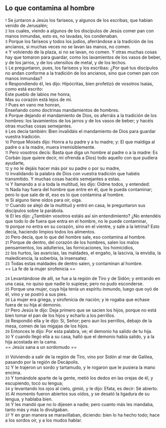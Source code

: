 == Lo que contamina al hombre ==

{{anchor|1}} <small>1</small> Se juntaron a Jesús los fariseos, y algunos de los escribas, que habían venido de Jerusalén;<br>
{{anchor|2}} <small>2</small> los cuales, viendo a algunos de los discípulos de Jesús comer pan con manos inmundas, esto es, no lavadas, los condenaban.<br>
{{anchor|3}} <small>3</small> Porque los fariseos y todos los judíos, aferrándose a la tradición de los ancianos, si muchas veces no se lavan las manos, no comen.<br>
{{anchor|4}} <small>4</small> Y volviendo de la plaza, si no se lavan, no comen. Y otras muchas cosas hay que tomaron para guardar, como los lavamientos de los vasos de beber, y de los jarros, y de los utensilios de metal, y de los lechos.<br>
{{anchor|5}} <small>5</small> Le preguntaron, pues, los fariseos y los escribas: ¿Por qué tus discípulos no andan conforme a la tradición de los ancianos, sino que comen pan con manos inmundas?<br>
{{anchor|6}} <small>6</small> Respondiendo él, les dijo: Hipócritas, bien profetizó de vosotros Isaías, como está escrito:<br>
Este pueblo de labios me honra,<br>
Mas su corazón está lejos de mí.<br>
{{anchor|7}} <small>7</small> Pues en vano me honran,<br>
Enseñando como doctrinas mandamientos de hombres.<br>
{{anchor|8}} <small>8</small> Porque dejando el mandamiento de Dios, os aferráis a la tradición de los hombres: los lavamientos de los jarros y de los vasos de beber; y hacéis otras muchas cosas semejantes.<br>
{{anchor|9}} <small>9</small> Les decía también: Bien invalidáis el mandamiento de Dios para guardar vuestra tradición.<br>
{{anchor|10}} <small>10</small> Porque Moisés dijo: Honra a tu padre y a tu madre; y: El que maldiga al padre o a la madre, muera irremisiblemente.<br>
{{anchor|11}} <small>11</small> Pero vosotros decís: Basta que diga un hombre al padre o a la madre: Es Corbán (que quiere decir, mi ofrenda a Dios) todo aquello con que pudiera ayudarte,<br>
{{anchor|12}} <small>12</small> y no le dejáis hacer más por su padre o por su madre,<br>
{{anchor|13}} <small>13</small> invalidando la palabra de Dios con vuestra tradición que habéis transmitido. Y muchas cosas hacéis semejantes a estas.<br>
{{anchor|14}} <small>14</small> Y llamando a sí a toda la multitud, les dijo: Oídme todos, y entended:<br>
{{anchor|15}} <small>15</small> Nada hay fuera del hombre que entre en él, que le pueda contaminar; pero lo que sale de él, eso es lo que contamina al hombre.<br>
{{anchor|16}} <small>16</small> Si alguno tiene oídos para oír, oiga.<br>
{{anchor|17}} <small>17</small> Cuando se alejó de la multitud y entró en casa, le preguntaron sus discípulos sobre la parábola.<br>
{{anchor|18}} <small>18</small> El les dijo: ¿También vosotros estáis así sin entendimiento? ¿No entendéis que todo lo de fuera que entra en el hombre, no le puede contaminar,<br>
{{anchor|19}} <small>19</small> porque no entra en su corazón, sino en el vientre, y sale a la letrina? Esto decía, haciendo limpios todos los alimentos.<br>
{{anchor|20}} <small>20</small> Pero decía, que lo que del hombre sale, eso contamina al hombre.<br>
{{anchor|21}} <small>21</small> Porque de dentro, del corazón de los hombres, salen los malos pensamientos, los adulterios, las fornicaciones, los homicidios,<br>
{{anchor|22}} <small>22</small> los hurtos, las avaricias, las maldades, el engaño, la lascivia, la envidia, la maledicencia, la soberbia, la insensatez.<br>
{{anchor|23}} <small>23</small> Todas estas maldades de dentro salen, y contaminan al hombre.<br>
== La fe de la mujer sirofenicia ==

{{anchor|24}} <small>24</small> Levantándose de allí, se fue a la región de Tiro y de Sidón; y entrando en una casa, no quiso que nadie lo supiese; pero no pudo esconderse.<br>
{{anchor|25}} <small>25</small> Porque una mujer, cuya hija tenía un espíritu inmundo, luego que oyó de él, vino y se postró a sus pies.<br>
{{anchor|26}} <small>26</small> La mujer era griega, y sirofenicia de nación; y le rogaba que echase fuera de su hija al demonio.<br>
{{anchor|27}} <small>27</small> Pero Jesús le dijo: Deja primero que se sacien los hijos, porque no está bien tomar el pan de los hijos y echarlo a los perrillos.<br>
{{anchor|28}} <small>28</small> Respondió ella y le dijo: Sí, Señor; pero aun los perrillos, debajo de la mesa, comen de las migajas de los hijos.<br>
{{anchor|29}} <small>29</small> Entonces le dijo: Por esta palabra, ve; el demonio ha salido de tu hija.<br>
{{anchor|30}} <small>30</small> Y cuando llegó ella a su casa, halló que el demonio había salido, y a la hija acostada en la cama.<br>
== Jesús sana a un sordomudo ==

{{anchor|31}} <small>31</small> Volviendo a salir de la región de Tiro, vino por Sidón al mar de Galilea, pasando por la región de Decápolis.<br>
{{anchor|32}} <small>32</small> Y le trajeron un sordo y tartamudo, y le rogaron que le pusiera la mano encima.<br>
{{anchor|33}} <small>33</small> Y tomándole aparte de la gente, metió los dedos en las orejas de él, y escupiendo, tocó su lengua;<br>
{{anchor|34}} <small>34</small> y levantando los ojos al cielo, gimió, y le dijo: Efata, es decir: Sé abierto.<br>
{{anchor|35}} <small>35</small> Al momento fueron abiertos sus oídos, y se desató la ligadura de su lengua, y hablaba bien.<br>
{{anchor|36}} <small>36</small> Y les mandó que no lo dijesen a nadie; pero cuanto más les mandaba, tanto más y más lo divulgaban.<br>
{{anchor|37}} <small>37</small> Y en gran manera se maravillaban, diciendo: bien lo ha hecho todo; hace a los sordos oír, y a los mudos hablar.<br>
